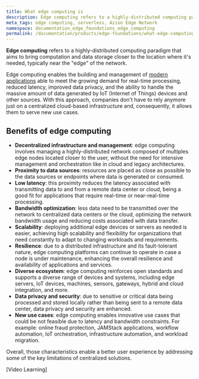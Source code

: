 ```yaml
---
title: What edge computing is
description: Edge computing refers to a highly-distributed computing paradigm that aims to bring computation and data storage closer to the users.
meta_tags: edge computing, serverless, Azion Edge Network
namespace: documentation_edge_foundations_edge_computing
permalink: /documentation/products/edge-foundations/what-edge-computing-is/
---
```


**Edge computing** refers to a highly-distributed computing paradigm that aims to bring computation and data storage closer to the location where it's needed, typically near the "edge" of the network.

Edge computing enables the building and management of [modern applications](/en/documentation/products/guides/build/overview/) able to meet the growing demand for real-time processing, reduced latency, improved data privacy, and the ability to handle the massive amount of data generated by IoT (Internet of Things) devices and other sources. With this approach, companies don't have to rely anymore just on a centralized cloud-based infrastructure and, consequently, it allows them to serve new use cases.

## Benefits of edge computing

- **Decentralized infrastructure and management**: edge computing involves managing a highly-distributed network composed of multiples edge nodes located closer to the user, without the need for intensive management and orchestration like in cloud and legacy architectures.
- **Proximity to data sources**: resources are placed as close as possible to the data sources or endpoints where data is generated or consumed. 
- **Low latency**: this proximity reduces the latency associated with transmitting data to and from a remote data center or cloud, being a good fit for applications that require real-time or near-real-time processing.
- **Bandwidth optimization**: less data need to be transmitted over the network to centralized data centers or the cloud, optimizing the network bandwidth usage and reducing costs associated with data transfer.
- **Scalability**: deploying additional edge devices or servers as needed is easier, achieving high scalability and flexibility for organizations that need constantly to adapt to changing workloads and requirements.
- **Resilience**: due to a distributed infrastructure and its fault-tolerant nature, edge computing platforms can continue to operate in case a node is under maintenance, enhancing the overall resilience and availability of applications and services.
- **Diverse ecosystem**: edge computing reinforces open standards and supports a diverse range of devices and systems, including edge servers, IoT devices, machines, sensors, gateways, hybrid and cloud integration, and more.
- **Data privacy and security**: due to sensitive or critical data being processed and stored locally rather than being sent to a remote data center, data privacy and security are enhanced.
- **New use cases**: edge computing enables innovative use cases that could be not feasible due to latency and bandwidth constraints. For example: online fraud protection, JAMStack applications, workflow automation, IoT orchestration, infrastructure automation, and workload migration.

Overall, those characteristics enable a better user experience by addressing some of the key limitations of centralized solutions.

[Video Learning]

